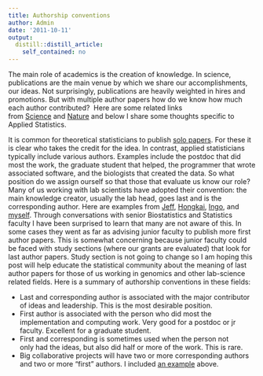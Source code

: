 ```yaml
---
title: Authorship conventions
author: Admin
date: '2011-10-11'
output:
  distill::distill_article:
    self_contained: no
---
```


The main role of academics is the creation of knowledge. In science, publications are the main venue by which we share our accomplishments, our ideas. Not surprisingly, publications are heavily weighted in hires and promotions. But with multiple author papers how do we know how much each author contributed?  Here are some related links from <a href="http://sciencecareers.sciencemag.org/career_magazine/previous_issues/articles/2010_04_16/caredit.a1000039%20%20" target="_blank">Science</a> and <a href="http://www.nature.com/embor/journal/v8/n11/full/7401095.html%20%20" target="_blank">Nature</a> and below I share some thoughts specific to Applied Statistics.

It is common for theoretical statisticians to publish <a href="http://pubs.amstat.org/doi/abs/10.1198/016214501750332875" target="_blank">solo papers</a>. For these it is clear who takes the credit for the idea. In contrast, applied statisticians typically include various authors. Examples include the postdoc that did most the work, the graduate student that helped, the programmer that wrote associated software, and the biologists that created the data. So what position do we assign ourself so that those that evaluate us know our role? Many of us working with lab scientists have adopted their convention: the main knowledge creator, usually the lab head, goes last and is the corresponding author. Here are examples from <a href="http://www.ncbi.nlm.nih.gov/pmc/articles/PMC2945785/?tool=pubmed" target="_blank">Jeff</a>, <a href="http://bioinformatics.oxfordjournals.org/content/27/10/1447.long" target="_blank">Hongkai</a>, <a href="http://onlinelibrary.wiley.com/doi/10.1111/j.1469-1809.2010.00623.x/abstract?systemMessage=Wiley+Online+Library+will+be+disrupted+8+Oct+from+10-14+BST+for+monthly+maintenance" target="_blank">Ingo</a>, and <a href="http://www.ncbi.nlm.nih.gov/pubmed/21706001" target="_blank">myself</a>. Through conversations with senior Biostatistics and Statistics faculty I have been surprised to learn that many are not aware of this. In some cases they went as far as advising junior faculty to publish more first author papers. This is somewhat concerning because junior faculty could be faced with study sections (where our grants are evaluated) that look for last author papers. Study section is not going to change so I am hoping this post will help educate the statistical community about the meaning of last author papers for those of us working in genomics and other lab-science related fields. Here is a summary of authorship conventions in these fields:

  * <span class="il">Last</span> and corresponding <span class="il">author</span> is associated with the major contributor of ideas and leadership. This is the most desirable position.
  * First <span class="il">author</span> is associated with the person who did most the implementation and computing work. Very good for a postdoc or jr faculty. Excellent for a graduate student.
  * First and corresponding is sometimes used when the person not only had the ideas, but also did half or more of the work. This is rare.
  * Big collaborative projects will have two or more corresponding authors and two or more &#8220;first&#8221; authors. I included <a href="http://www.ncbi.nlm.nih.gov/pubmed/21706001" target="_blank">an example</a> above.
